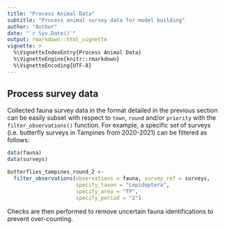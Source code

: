 ```yaml
---
title: "Process Animal Data"
subtitle: "Process animal survey data for model building"
author: "Author"
date: "`r Sys.Date()`"
output: rmarkdown::html_vignette
vignette: >
  %\VignetteIndexEntry{Process Animal Data}
  %\VignetteEngine{knitr::rmarkdown}
  %\VignetteEncoding{UTF-8}
---
```


## Process survey data

Collected fauna survey data in the format detailed in the previous section can be easily subset with respect to `town`, `round` and/or `priority` with the `filter_observations()` function. For example, a specific set of surveys (i.e. butterfly surveys in Tampines from 2020-2021) can be filtered as follows:

```r
data(fauna)
data(surveys)

butterflies_tampines_round_2 <- 
  filter_observations(observations = fauna, survey_ref = surveys,
                      specify_taxon = "Lepidoptera",
                      specify_area = "TP",
                      specify_period = "2")
```

Checks are then performed to remove uncertain fauna identifications to prevent over-counting. 

```r

```
